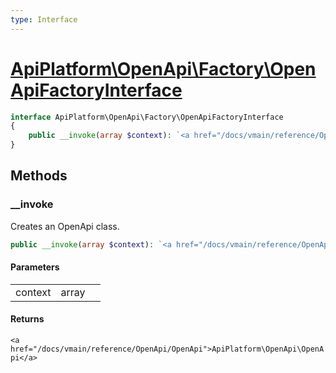 ```yaml
---
type: Interface
---
```


# [ApiPlatform\OpenApi\Factory\OpenApiFactoryInterface](/docs/vmain/reference/OpenApi/Factory/OpenApiFactoryInterface)



```php
interface ApiPlatform\OpenApi\Factory\OpenApiFactoryInterface
{
    public __invoke(array $context): `<a href="/docs/vmain/reference/OpenApi/OpenApi">ApiPlatform\OpenApi\OpenApi</a>`
}
```
## Methods

### __invoke

Creates an OpenApi class.

```php
public __invoke(array $context): `<a href="/docs/vmain/reference/OpenApi/OpenApi">ApiPlatform\OpenApi\OpenApi</a>`
```

#### Parameters

<table><tbody>
<tr><td>context</td><td>array</td><td></td></tr>
</tbody>
</table>

#### Returns

`<a href="/docs/vmain/reference/OpenApi/OpenApi">ApiPlatform\OpenApi\OpenApi</a>`
